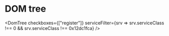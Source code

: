 
# DOM tree

<DomTree checkboxes={["register"]} 
    serviceFilter={srv => srv.serviceClass !== 0 && srv.serviceClass !== 0x12dc1fca} 
    />
